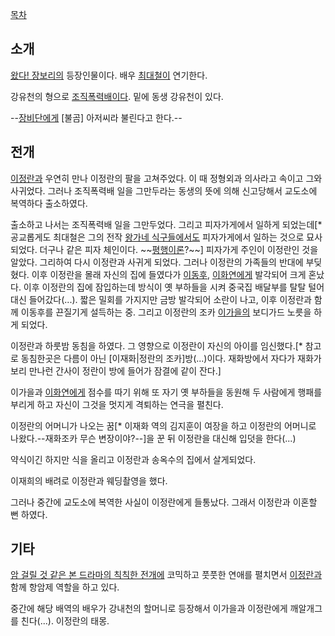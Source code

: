 [[목차]]
== 소개 ==
[[왔다! 장보리]]의 등장인물이다. 배우 [[최대철]]이 연기한다.

강유천의 형으로 [[조직폭력배]]이다. 밑에 동생 강유천이 있다.

--[[장비단]]에게 [불곰] 아저씨라 불린다고 한다.--
== 전개 ==
[[이정란]]과 우연히 만나 이정란의 팔을 고쳐주었다. 이 때 정형외과 의사라고 속이고 그와 사귀었다. 그러나 조직폭력배 일을 그만두라는 동생의 뜻에 의해 신고당해서 교도소에 복역하다 출소하였다.

출소하고 나서는 조직폭력배 일을 그만두었다. 그리고 피자가게에서 일하게 되었는데[* 공교롭게도 최대철은 그의 전작 [[왕가네 식구들]]에서도 피자가게에서 일하는 것으로 묘사되었다. 더구나 같은 피자 체인이다. ~~[[평행이론]]?~~] 피자가게 주인이 이정란인 것을 알았다. 그리하여 다시 이정란과 사귀게 되었다. 그러나 이정란의 가족들의 반대에 부딪혔다. 이후 이정란을 몰래 자신의 집에 들였다가 [[이동후]], [[이화연]]에게 발각되어 크게 혼났다. 이후 이정란의 집에 잠입하는데 방식이 옛 부하들을 시켜 중국집 배달부를 탈탈 털어 대신 들어갔다(...). 짧은 밀회를 가지지만 금방 발각되어 소란이 나고, 이후 이정란과 함께 이동후를 끈질기게 설득하는 중. 그리고 이정란의 조카 [[이가을]]의 보디가드 노릇을 하게 되었다.

이정란과 하룻밤 동침을 하였다. 그 영향으로 이정란이 자신의 아이를 임신했다.[* 참고로 동침한곳은 다름이 아닌 [이재화|정란의 조카]방(...)이다. 재화방에서 자다가 재화가 보리 만나런 간사이 정란이 방에 들어가 잠결에 같이 잔다.]

이가을과 [[이화연]]에게 점수를 따기 위해 또 자기 옛 부하들을 동원해 두 사람에게 행패를 부리게 하고 자신이 그것을 멋지게 격퇴하는 연극을 펼친다.

이정란의 어머니가 나오는 꿈[* 이재화 역의 김지훈이 여장을 하고 이정란의 어머니로 나왔다.--재화조카 무슨 변장이야?--]을 꾼 뒤 이정란을 대신해 입덧을 한다(...)

약식이긴 하지만 식을 올리고 이정란과 송옥수의 집에서 살게되었다.

이재희의 배려로 이정란과 웨딩촬영을 했다.

그러나 중간에 교도소에 복역한 사실이 이정란에게 들통났다. 그래서 이정란과 이혼할 뻔 하였다.

== 기타 ==
[[막장 드라마|암 걸릴 것 같은 본 드라마의 칙칙한 전개]]에 코믹하고 풋풋한 연애를 펼치면서 [[이정란]]과 함께 항암제 역할을 하고 있다.

중간에 해당 배역의 배우가 강내천의 할머니로 등장해서 이가을과 이정란에게 깨알개그를 친다(...). 이정란의 태몽.
